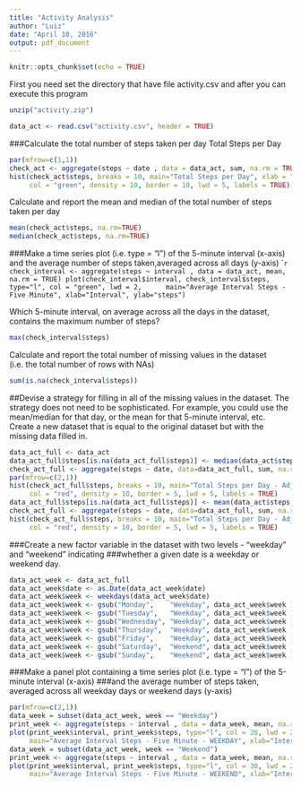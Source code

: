 ```yaml
---
title: "Activity Analysis"
author: "Luiz"
date: "April 10, 2016"
output: pdf_document
---
```

```r
knitr::opts_chunk$set(echo = TRUE)
```


First you need set the directory that have file activity.csv and after you can execute this program
```r
unzip("activity.zip")

data_act <- read.csv("activity.csv", header = TRUE)
```
###Calculate the total number of steps taken per day
Total Steps per Day
```r
par(mfrow=c(1,1))
check_act <- aggregate(steps ~ date , data = data_act, sum, na.rm = TRUE)
hist(check_act$steps, breaks = 10, main="Total Steps per Day", xlab = "Steps by day", 
     col = "green", density = 10, border = 10, lwd = 5, labels = TRUE)
```


Calculate and report the mean and median of the total number of steps taken per day
```r
mean(check_act$steps, na.rm=TRUE)
median(check_act$steps, na.rm=TRUE)
```
###Make a time series plot (i.e. type = "l") of the 5-minute interval (x-axis) and 
the average number of steps taken,averaged across all days (y-axis)
```` r
check_interval <- aggregate(steps ~ interval , data = data_act, mean, na.rm = TRUE)
plot(check_interval$interval, check_interval$steps, type="l", col = "green", lwd = 2,
     main="Average Interval Steps - Five Minute", xlab="Interval", ylab="steps")
```


Which 5-minute interval, on average across all the days in the dataset, 
contains the maximum number of steps?
```r
max(check_interval$steps)
```
Calculate and report the total number of missing values in the dataset 
(i.e. the total number of rows with NAs)
```r
sum(is.na(check_interval$steps))
```
##Devise a strategy for filling in all of the missing values in the dataset. 
The strategy does not need to be sophisticated. For example, you could use the mean/median 
for that day, or the mean for that 5-minute interval, etc.
Create a new dataset that is equal to the original dataset but with the missing data filled in.
```r
data_act_full <- data_act
data_act_full$steps[is.na(data_act_full$steps)] <- median(data_act$steps, na.rm=TRUE)
check_act_full <- aggregate(steps ~ date, data=data_act_full, sum, na.rm=TRUE)
par(mfrow=c(2,1))
hist(check_act_full$steps, breaks = 10, main="Total Steps per Day - Adjust Steps - Median", xlab = "Steps by day", 
     col = "red", density = 10, border = 5, lwd = 5, labels = TRUE)
data_act_full$steps[is.na(data_act_full$steps)] <- mean(data_act$steps, na.rm=TRUE)
check_act_full <- aggregate(steps ~ date, data=data_act_full, sum, na.rm=TRUE)
hist(check_act_full$steps, breaks = 10, main="Total Steps per Day - Adjust Steps - Mean", xlab = "Steps by day", 
     col = "red", density = 10, border = 5, lwd = 5, labels = TRUE)
```
###Create a new factor variable in the dataset with two levels - "weekday" and "weekend" indicating 
###whether a given date is a weekday or weekend day.
```r
data_act_week <- data_act_full
data_act_week$date <- as.Date(data_act_week$date)  
data_act_week$week <- weekdays(data_act_week$date)
data_act_week$week <- gsub("Monday",    "Weekday", data_act_week$week )
data_act_week$week <- gsub("Tuesday",   "Weekday", data_act_week$week )
data_act_week$week <- gsub("Wednesday", "Weekday", data_act_week$week )
data_act_week$week <- gsub("Thursday",  "Weekday", data_act_week$week )
data_act_week$week <- gsub("Friday",    "Weekday", data_act_week$week )
data_act_week$week <- gsub("Saturday",  "Weekend", data_act_week$week )
data_act_week$week <- gsub("Sunday",    "Weekend", data_act_week$week )
```
###Make a panel plot containing a time series plot (i.e. type = "l") of the 5-minute interval (x-axis) 
###and the average number of steps taken, averaged across all weekday days or weekend days (y-axis)
```r
par(mfrow=c(2,1))
data_week = subset(data_act_week, week == "Weekday")
print_week <- aggregate(steps ~ interval , data = data_week, mean, na.rm = TRUE)
plot(print_week$interval, print_week$steps, type="l", col = 26, lwd = 2,
     main="Average Interval Steps - Five Minute - WEEKDAY", xlab="Interval", ylab="steps")
data_week = subset(data_act_week, week == "Weekend")
print_week <- aggregate(steps ~ interval , data = data_week, mean, na.rm = TRUE)
plot(print_week$interval, print_week$steps, type="l", col = 30, lwd = 2,
     main="Average Interval Steps - Five Minute - WEEKEND", xlab="Interval", ylab="steps")
```

